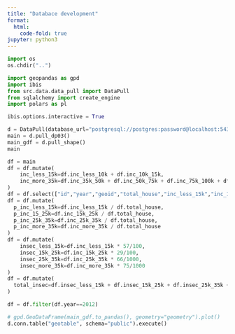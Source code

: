 ```yaml
---
title: "Databace development"
format:
  html:
    code-fold: true
jupyter: python3
---
```


```python
import os
os.chdir("..")
```

```python
import geopandas as gpd
import ibis
from src.data.data_pull import DataPull
from sqlalchemy import create_engine
import polars as pl

ibis.options.interactive = True
```

```python
d = DataPull(database_url="postgresql://postgres:password@localhost:5432/postgres")
main = d.pull_dp03()
main_gdf = d.pull_shape()
main
```

```python
df = main
df = df.mutate(
    inc_less_15k=df.inc_less_10k + df.inc_10k_15k,
    inc_more_35k=df.inc_35k_50k + df.inc_50k_75k + df.inc_75k_100k + df.inc_100k_150k + df.inc_150k_200k + df.inc_more_200k
)
df = df.select(["id","year","geoid","total_house","inc_less_15k","inc_15k_25k","inc_25k_35k","inc_more_35k"])
df = df.mutate(
  p_inc_less_15k=df.inc_less_15k / df.total_house,
  p_inc_15_25k=df.inc_15k_25k / df.total_house,
  p_inc_25k_35k=df.inc_25k_35k / df.total_house,
  p_inc_more_35k=df.inc_more_35k / df.total_house
)
df = df.mutate(
    insec_less_15k=df.inc_less_15k * 57/100,
    insec_15k_25k=df.inc_15k_25k * 29/100,
    insec_25k_35k=df.inc_25k_35k * 66/1000,
    insec_more_35k=df.inc_more_35k * 75/1000
)
df = df.mutate(
  total_insec=df.insec_less_15k + df.insec_15k_25k + df.insec_25k_35k + df.insec_more_35k
)

df = df.filter(df.year==2012)
```

```python
# gpd.GeoDataFrame(main_gdf.to_pandas(), geometry="geometry").plot()
d.conn.table("geotable", schema="public").execute()
```
